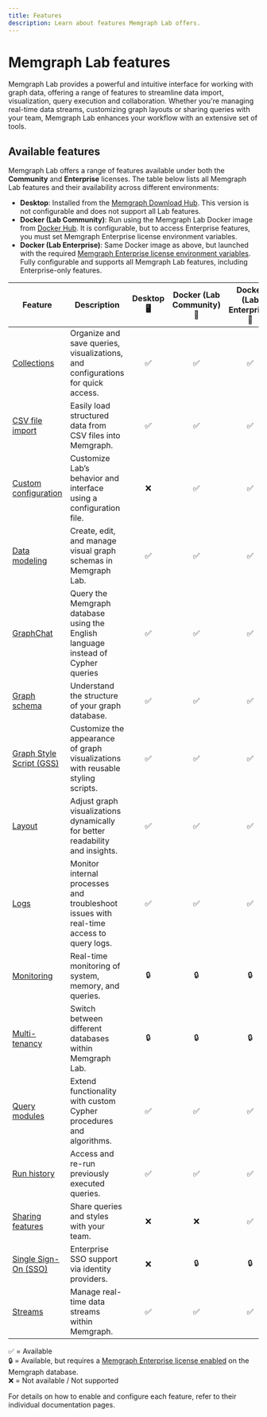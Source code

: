 ```yaml
---
title: Features
description: Learn about features Memgraph Lab offers.
---
```



# Memgraph Lab features

Memgraph Lab provides a powerful and intuitive interface for working with graph
data, offering a range of features to streamline data import, visualization,
query execution and collaboration. Whether you're managing real-time data
streams, customizing graph layouts or sharing queries with your team, Memgraph
Lab enhances your workflow with an extensive set of tools.

## Available features

Memgraph Lab offers a range of features available under both the **Community**
and **Enterprise** licenses. The table below lists all Memgraph Lab features and their availability across
different environments:
- **Desktop**: Installed from the [Memgraph Download
  Hub](https://memgraph.com/download#individual). This version is not
  configurable and does not support all Lab features.
- **Docker (Lab Community)**: Run using the Memgraph Lab Docker image from
  [Docker Hub](https://hub.docker.com/r/memgraph/lab). It is configurable, but
  to access Enterprise features, you must set Memgraph Enterprise license
  environment variables.
- **Docker (Lab Enterprise)**: Same Docker image as above, but launched with the
  required [Memgraph Enterprise license environment
  variables](/memgraph-lab/configuration#adding-memgraph-enterprise-license).
  Fully configurable and supports all Memgraph Lab features, including
  Enterprise-only features.

| Feature                                                                                           | Description                                                                                 | Desktop 🖥️ | Docker (Lab Community) 🐳 | Docker (Lab Enterprise) 🐳 |
|---------------------------------------------------------------------------------------------------|---------------------------------------------------------------------------------------------|:----------:|:----------------------:|:------------------------:|
| [Collections](/memgraph-lab/features/collections)                                                 | Organize and save queries, visualizations, and configurations for quick access.             | ✅         | ✅                     | ✅                       |
| [CSV file import](/memgraph-lab/features/csv-file-import)                                         | Easily load structured data from CSV files into Memgraph.                                   | ✅         | ✅                     | ✅                       |
| [Custom configuration](/memgraph-lab/features/custom-configuration)                               | Customize Lab’s behavior and interface using a configuration file.                          | ❌         | ✅                     | ✅                       |
| [Data modeling](/memgraph-lab/features/data-modeling)                                             | Create, edit, and manage visual graph schemas in Memgraph Lab.                              | ✅         | ✅                     | ✅                       |
| [GraphChat](/memgraph-lab/features/graphchat)                                                     | Query the Memgraph database using the English language instead of Cypher queries            | ✅         | ✅                     | ✅                       |
| [Graph schema](/memgraph-lab/features/graph-schema)                                               | Understand the structure of your graph database.                                            | ✅         | ✅                     | ✅                       |
| [Graph Style Script (GSS)](/memgraph-lab/features/graph-style-script)                             | Customize the appearance of graph visualizations with reusable styling scripts.             | ✅         | ✅                     | ✅                       |
| [Layout](/memgraph-lab/features/layout)                                                           | Adjust graph visualizations dynamically for better readability and insights.                | ✅         | ✅                     | ✅                       |
| [Logs](/memgraph-lab/features/logs)                                                               | Monitor internal processes and troubleshoot issues with real-time access to query logs.     | ✅         | ✅                     | ✅                       |
| [Monitoring](/memgraph-lab/features/monitoring)                                                   | Real-time monitoring of system, memory, and queries.                                        | 🔒         | 🔒                     | 🔒                       |
| [Multi-tenancy](/memgraph-lab/features/multi-tenancy)                                             | Switch between different databases within Memgraph Lab.                                     | 🔒         | 🔒                     | 🔒                       |
| [Query modules](/memgraph-lab/features/query-modules)                                             | Extend functionality with custom Cypher procedures and algorithms.                          | ✅         | ✅                     | ✅                       |
| [Run history](/memgraph-lab/features/run-history)                                                 | Access and re-run previously executed queries.                                              | ✅         | ✅                     | ✅                       |
| [Sharing features](/memgraph-lab/features/sharing-features)                                       | Share queries and styles with your team.                                                    | ❌         | ❌                     | ✅                       |
| [Single Sign-On (SSO)](/memgraph-lab/features/single-sign-on)                                     | Enterprise SSO support via identity providers.                                              | ❌         | 🔒                     | 🔒                       |
| [Streams](/memgraph-lab/features/streams)                                                         | Manage real-time data streams within Memgraph.                                              | ✅         | ✅                     | ✅                       |

✅ = Available<br/>
🔒 = Available, but requires a [Memgraph Enterprise license enabled](/database-management/enabling-memgraph-enterprise) on the Memgraph database.<br/>
❌ = Not available / Not supported<br/>


For details on how to enable and configure each feature, refer to their
individual documentation pages.

<CommunityLinks/>
